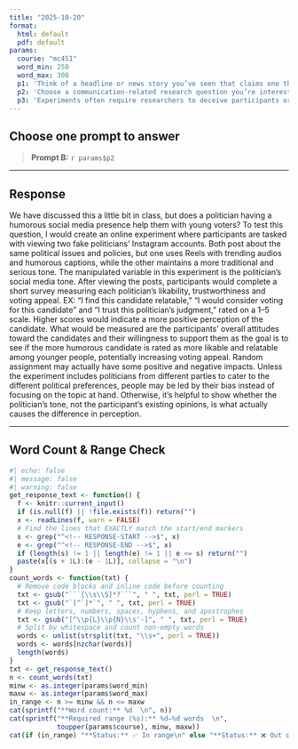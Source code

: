 ```yaml
---
title: "2025-10-20"
format:
  html: default
  pdf: default
params:
  course: "mc451"
  word_min: 250
  word_max: 300
  p1: 'Think of a headline or news story you’ve seen that claims one thing causes another (e.g., "Teens who use social media are more likely to be depressed"). Based on what you''ve learned in this chapter, explain why this claim may or may not be valid. What type of research design would be necessary to make such a claim confidently?'
  p2: 'Choose a communication-related research question you’re interested in (e.g., “Does political meme exposure influence voting confidence?”). Then briefly describe how you might set up a simple experiment to test that question. What would you manipulate? What would you measure? How would random assignment help strengthen your conclusions?'
  p3: 'Experiments often require researchers to deceive participants or control aspects of their environment. Reflect on how you feel about that. Do you think the benefits of experimental knowledge are worth these trade-offs? What would be essential to include in your debrief if you had to deceive participants in your study?'
---
```


## Choose **one** prompt to answer

> **Prompt B:** `r params$p2`

---

## Response

<!-- RESPONSE-START -->
We have discussed this a little bit in class, but does a politician having a humorous social media presence help them with young voters? To test this question, I would create an online experiment where participants are tasked with viewing two fake politicians’ Instagram accounts. Both post about the same political issues and policies, but one uses Reels with trending audios and humorous captions, while the other maintains a more traditional and serious tone. The manipulated variable in this experiment is the politician’s social media tone. After viewing the posts, participants would complete a short survey measuring each politician’s likability, trustworthiness and voting appeal. EX: “I find this candidate relatable,” “I would consider voting for this candidate” and “I trust this politician’s judgment,” rated on a 1–5 scale. Higher scores would indicate a more positive perception of the candidate. What would be measured are the participants’ overall attitudes toward the candidates and their willingness to support them as the goal is to see if the more humorous candidate is rated as more likable and relatable among younger people, potentially increasing voting appeal. Random assignment may actually have some positive and negative impacts. Unless the experiment includes politicians from different parties to cater to the different political preferences, people may be led by their bias instead of focusing on the topic at hand. Otherwise, it’s helpful to show whether the politician’s tone, not the participant’s existing opinions, is what actually causes the difference in perception.
<!-- RESPONSE-END -->

---

## Word Count & Range Check

```r
#| echo: false
#| message: false
#| warning: false
get_response_text <- function() {
  f <- knitr::current_input()
  if (is.null(f) || !file.exists(f)) return("")
  x <- readLines(f, warn = FALSE)
  # Find the lines that EXACTLY match the start/end markers
  s <- grep("^<!-- RESPONSE-START -->$", x)
  e <- grep("^<!-- RESPONSE-END -->$", x)
  if (length(s) != 1 || length(e) != 1 || e <= s) return("")
  paste(x[(s + 1L):(e - 1L)], collapse = "\n")
}
count_words <- function(txt) {
  # Remove code blocks and inline code before counting
  txt <- gsub("```[\\s\\S]*?```", " ", txt, perl = TRUE)
  txt <- gsub("`[^`]*`", " ", txt, perl = TRUE)
  # Keep letters, numbers, spaces, hyphens, and apostrophes
  txt <- gsub("[^\\p{L}\\p{N}\\s'-]", " ", txt, perl = TRUE)
  # Split by whitespace and count non-empty words
  words <- unlist(strsplit(txt, "\\s+", perl = TRUE))
  words <- words[nzchar(words)]
  length(words)
}
txt <- get_response_text()
n <- count_words(txt)
minw <- as.integer(params$word_min)
maxw <- as.integer(params$word_max)
in_range <- n >= minw && n <= maxw
cat(sprintf("**Word count:** %d  \n", n))
cat(sprintf("**Required range (%s):** %d–%d words  \n",
            toupper(params$course), minw, maxw))
cat(if (in_range) "**Status:** ✅ In range\n" else "**Status:** ❌ Out of range\n")
```
